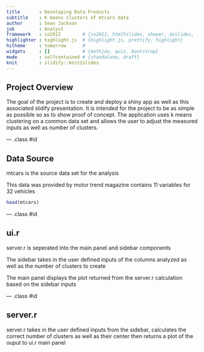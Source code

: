 ```yaml
---
title       : Developing Data Products
subtitle    : K means clusters of mtcars data
author      : Sean Jackson
job         : Analyst
framework   : io2012        # {io2012, html5slides, shower, dzslides, ...}
highlighter : highlight.js  # {highlight.js, prettify, highlight}
hitheme     : tomorrow      # 
widgets     : []            # {mathjax, quiz, bootstrap}
mode        : selfcontained # {standalone, draft}
knit        : slidify::knit2slides
---
```


## Project Overview
The goal of the project is to create and deploy a shiny app as well as this associated slidify presentation. It is intended for the project to be as simple as possible so as to show proof of concept. The application uses k means clustering on a common data set and allows the user to adjust the measured inputs as well as number of clusters.

--- .class #id 

## Data Source
mtcars is the source data set for the analysis

This data was provided by motor trend magazine contains 11 variables for 32 vehicles

```r
head(mtcars)
```

--- .class #id

## ui.r
server.r is seperated into the main panel and sidebar components

The sidebar takes in the user defined inputs of the columns analyzed as well as the number of clusters to create

The main panel displays the plot returned from the server.r calculation based on the sidebar inputs

--- .class #id

## server.r
server.r takes in the user defined inputs from the sidebar, calculates the correct number of clusters as well as their center then returns a plot of the ouput to ui.r main panel

